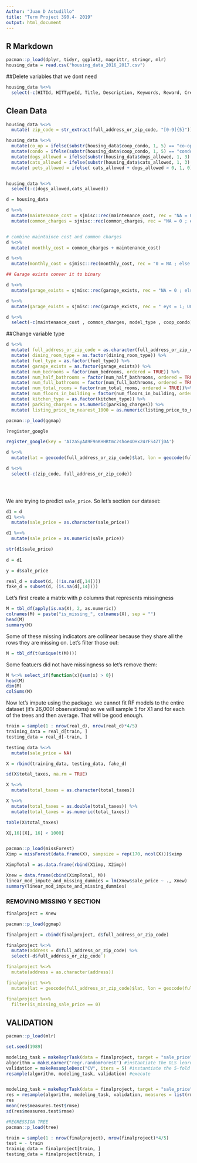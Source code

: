 ---
Author: "Juan D Astudillo" 
title: "Term Project 390.4- 2019"
output: html_document
---

## R Markdown

```{r}
pacman::p_load(dplyr, tidyr, ggplot2, magrittr, stringr, mlr)
housing_data = read.csv("housing_data_2016_2017.csv")
```

##Delete variables that we dont need
```{r}
housing_data %<>%
  select(-c(HITId, HITTypeId, Title, Description, Keywords, Reward, CreationTime, MaxAssignments,	RequesterAnnotation,	AssignmentDurationInSeconds,	AutoApprovalDelayInSeconds,	Expiration,	NumberOfSimilarHITs, LifetimeInSeconds,	AssignmentId,	WorkerId,	AssignmentStatus,	AcceptTime,	SubmitTime,	AutoApprovalTime,	ApprovalTime,	RejectionTime,	RequesterFeedback,	WorkTimeInSeconds, LifetimeApprovalRate,	Last30DaysApprovalRate,	Last7DaysApprovalRate, URL, url, date_of_sale))
```
## Clean Data
```{r}
housing_data %<>%
  mutate( zip_code = str_extract(full_address_or_zip_code, "[0-9]{5}")) 

housing_data %<>%
  mutate(co_op = ifelse(substr(housing_data$coop_condo, 1, 5) == "co-op", 1, 0)) %>%
  mutate(condo = ifelse(substr(housing_data$coop_condo, 1, 5) == "condo", 1, 0)) %>%
  mutate(dogs_allowed = ifelse(substr(housing_data$dogs_allowed, 1, 3) == "yes", 1, 0)) %>%
  mutate(cats_allowed = ifelse(substr(housing_data$cats_allowed, 1, 3) == "yes", 1, 0)) %>%
  mutate( pets_allowed = ifelse( cats_allowed + dogs_allowed > 0, 1, 0))


housing_data %<>%
  select(-c(dogs_allowed,cats_allowed))

d = housing_data

d %<>%
  mutate(maintenance_cost = sjmisc::rec(maintenance_cost, rec = "NA = 0 ; else = copy")) %<>%
  mutate(common_charges = sjmisc::rec(common_charges, rec = "NA = 0 ; else = copy"))##recode from NA to 0.


# combine maintaince cost and common charges
d %<>% 
  mutate( monthly_cost = common_charges + maintenance_cost)

d %<>%
  mutate(monthly_cost = sjmisc::rec(monthly_cost, rec = "0 = NA ; else = copy"))

## Garage exists conver it to binary

d %<>%
  mutate(garage_exists = sjmisc::rec(garage_exists, rec = "NA = 0 ; else = copy")) ##recode from NA to 0. 

d %<>%
  mutate(garage_exists = sjmisc::rec(garage_exists, rec = " eys = 1; UG = 1 ; Underground = 1; yes = 1 ; Yes = 1 ; else = copy")) ##recode from NA to 0.

d %<>%
  select(-c(maintenance_cost , common_charges, model_type , coop_condo))

```

##Change variable type 
```{r}
d %<>%
  mutate( full_address_or_zip_code = as.character(full_address_or_zip_code))%>%
  mutate( dining_room_type = as.factor(dining_room_type)) %>%
  mutate( fuel_type = as.factor(fuel_type)) %>%
  mutate( garage_exists = as.factor(garage_exists)) %>%
  mutate( num_bedrooms = factor(num_bedrooms, ordered = TRUE)) %>%
  mutate( num_half_bathrooms = factor(num_half_bathrooms, ordered = TRUE))%>%
  mutate( num_full_bathrooms = factor(num_full_bathrooms, ordered = TRUE))%>%
  mutate( num_total_rooms = factor(num_total_rooms, ordered = TRUE))%>%
  mutate( num_floors_in_building = factor(num_floors_in_building, ordered = TRUE)) %>%
  mutate( kitchen_type = as.factor(kitchen_type)) %>%
  mutate( parking_charges = as.numeric(parking_charges)) %>%
  mutate( listing_price_to_nearest_1000 = as.numeric(listing_price_to_nearest_1000))
```


```{r}
pacman::p_load(ggmap)

?register_google

register_google(key = 'AIzaSyAA9F9nKHHRtmc2shoe4OHx24rFS4ZTjDA')

d %<>%
  mutate(lat = geocode(full_address_or_zip_code)$lat, lon = geocode(full_address_or_zip_code)$lon )

d %<>%
  select(-c(zip_code, full_address_or_zip_code))


  
```

We are trying to predict `sale_price`. So let's section our dataset:

```{r}
d1 = d
d1 %<>%
  mutate(sale_price = as.character(sale_price))

d1 %<>%
  mutate(sale_price = as.numeric(sale_price))

str(d1$sale_price)
  
d = d1

y = d$sale_price

real_d = subset(d, (!is.na(d[,14])))
fake_d = subset(d, (is.na(d[,14])))


```

Let's first create a matrix with $p$ columns that represents missingness

```{r}
M = tbl_df(apply(is.na(X), 2, as.numeric))
colnames(M) = paste("is_missing_", colnames(X), sep = "")
head(M)
summary(M)

```

Some of these missing indicators are collinear because they share all the rows they are missing on. Let's filter those out:

```{r}
M = tbl_df(t(unique(t(M))))
```


Some featuers did not have missingness so let's remove them:

```{r}
M %<>% select_if(function(x){sum(x) > 0})
head(M)
dim(M)
colSums(M)

```

Now let's impute using the package. we cannot fit RF models to the entire dataset (it's 26,000! observations) so we will sample 5 for X1 and  for each of the trees and then average. That will be good enough.

```{r}
train = sample(1 : nrow(real_d), nrow(real_d)*4/5)
training_data = real_d[train, ]
testing_data = real_d[-train, ]

testing_data %<>%
  mutate(sale_price = NA)

X = rbind(training_data, testing_data, fake_d)

sd(X$total_taxes, na.rm = TRUE)

X %<>%
  mutate(total_taxes = as.character(total_taxes)) 

X %<>%
  mutate(total_taxes = as.double(total_taxes)) %>%
  mutate(total_taxes = as.numeric(total_taxes))

table(X$total_taxes)

X[,16][X[, 16] < 1000]


pacman::p_load(missForest)
Ximp = missForest(data.frame(X), sampsize = rep(170, ncol(X)))$ximp


```

```{r}
XimpTotal = as.data.frame(rbind(X1imp, X2imp))
```

```{r}
Xnew = data.frame(cbind(XimpTotal, M))
linear_mod_impute_and_missing_dummies = lm(Xnew$sale_price ~ ., Xnew)
summary(linear_mod_impute_and_missing_dummies)

```


### REMOVING MISSING Y SECTION
```{r}
finalproject = Xnew

pacman::p_load(ggmap)

finalproject = cbind(finalproject, d$full_address_or_zip_code)

finalproject %<>%
  mutate(address = d$full_address_or_zip_code) %>%
  select(-d$full_address_or_zip_code`)

finalproject %<>%
  mutate(address = as.character(address))

finalproject %<>%
  mutate(lat = geocode(full_address_or_zip_code)$lat, lon = geocode(full_address_or_zip_code)$lon )

finalproject %<>%
  filter(is_missing_sale_price == 0)
```

## VALIDATION
```{r}
pacman::p_load(mlr)
```

```{r}
set.seed(1989)

modeling_task = makeRegrTask(data = finalproject, target = "sale_price") #instantiate the task
algorithm = makeLearner("regr.randomForest") #instantiate the OLS learner algorithm on the diamonds dataset and set y = price
validation = makeResampleDesc("CV", iters = 5) #instantiate the 5-fold CV
resample(algorithm, modeling_task, validation) #execute



```

```{r}
modeling_task = makeRegrTask(data = finalproject, target = "sale_price") #instantiate the task
res = resample(algorithm, modeling_task, validation, measures = list(rmse)) #execute
res
mean(res$measures.test$rmse)
sd(res$measures.test$rmse)

```
 
 
```{r}
#REGRESSION TREE
pacman::p_load(tree)

train = sample(1 : nrow(finalproject), nrow(finalproject)*4/5)
test = - train
trainig_data = finalproject[train, ]
testing_data = finalproject[train, ]


```
 
